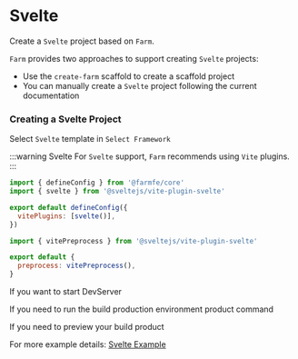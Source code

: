 
# Svelte

Create a `Svelte` project based on `Farm`.

`Farm` provides two approaches to support creating `Svelte` projects: 
- Use the `create-farm` scaffold to create a scaffold project
- You can manually create a `Svelte` project following the current documentation

### Creating a Svelte Project

<PackageManagerTabs command="npm create farm@latest" />

Select `Svelte` template in `Select Framework`

:::warning Svelte
For `Svelte` support, `Farm` recommends using `Vite` plugins.
:::

```javascript title="farm.config.ts"
import { defineConfig } from '@farmfe/core'
import { svelte } from '@sveltejs/vite-plugin-svelte'

export default defineConfig({
  vitePlugins: [svelte()],
})

```

```javascript title="svelte.config.ts"
import { vitePreprocess } from '@sveltejs/vite-plugin-svelte'

export default {
  preprocess: vitePreprocess(),
}
```

If you want to start DevServer

<PackageManagerTabs command="pnpm dev" />

If you need to run the build production environment product command

<PackageManagerTabs command="pnpm build" />

If you need to preview your build product

<PackageManagerTabs command="pnpm preview" />

For more example details: [Svelte Example](https://github.com/farm-fe/farm/tree/main/examples/vite-adapter-svelte)
